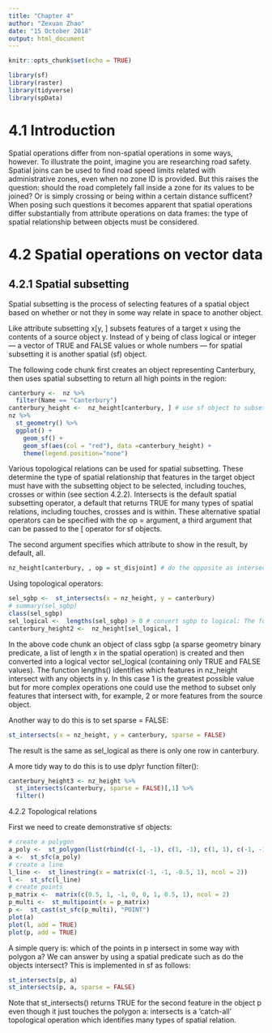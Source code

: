 ```yaml
---
title: "Chapter 4"
author: "Zexuan Zhao"
date: "15 October 2018"
output: html_document
---
```


```r
knitr::opts_chunk$set(echo = TRUE)
```

```r
library(sf)
library(raster)
library(tidyverse)
library(spData)
```

# 4.1 Introduction  

Spatial operations differ from non-spatial operations in some ways, however. To illustrate the point, imagine you are researching road safety. Spatial joins can be used to find road speed limits related with administrative zones, even when no zone ID is provided. But this raises the question: should the road completely fall inside a zone for its values to be joined? Or is simply crossing or being within a certain distance sufficent? When posing such questions it becomes apparent that spatial operations differ substantially from attribute operations on data frames: the type of spatial relationship between objects must be considered. 

# 4.2 Spatial operations on vector data  

## 4.2.1 Spatial subsetting

Spatial subsetting is the process of selecting features of a spatial object based on whether or not they in some way relate in space to another object.

Like attribute subsetting x[y, ] subsets features of a target x using the contents of a source object y. Instead of y being of class logical or integer — a vector of TRUE and FALSE values or whole numbers — for spatial subsetting it is another spatial (sf) object.  

The following code chunk first creates an object representing Canterbury, then uses spatial subsetting to return all high points in the region:  
```r
canterbury <-  nz %>% 
  filter(Name == "Canterbury")
canterbury_height <-  nz_height[canterbury, ] # use sf object to subset
nz %>% 
  st_geometry() %>% 
  ggplot() +
    geom_sf() +
    geom_sf(aes(col = "red"), data =canterbury_height) +
    theme(legend.position="none")
```

Various topological relations can be used for spatial subsetting. These determine the type of spatial relationship that features in the target object must have with the subsetting object to be selected, including touches, crosses or within (see section 4.2.2). Intersects is the default spatial subsetting operator, a default that returns TRUE for many types of spatial relations, including touches, crosses and is within. These alternative spatial operators can be specified with the op = argument, a third argument that can be passed to the [ operator for sf objects. 

The second argument specifies which attribute to show in the result, by default, all.

```r
nz_height[canterbury, , op = st_disjoint] # do the opposite as intersect
```

Using topological operators:  

```r
sel_sgbp <-  st_intersects(x = nz_height, y = canterbury)
# summary(sel_sgbp)
class(sel_sgbp)
sel_logical <-  lengths(sel_sgbp) > 0 # convert sgbp to logical: The function lengths() identifies which features in nz_height intersect with ANY objects in y
canterbury_height2 <-  nz_height[sel_logical, ]
```

In the above code chunk an object of class sgbp (a sparse geometry binary predicate, a list of length x in the spatial operation) is created and then converted into a logical vector sel_logical (containing only TRUE and FALSE values). The function lengths() identifies which features in nz_height intersect with any objects in y. In this case 1 is the greatest possible value but for more complex operations one could use the method to subset only features that intersect with, for example, 2 or more features from the source object.

Another way to do this is to set sparse = FALSE: 
```r
st_intersects(x = nz_height, y = canterbury, sparse = FALSE)
```  
The result is the same as sel_logical as there is only one row in canterbury.

A more tidy way to do this is to use dplyr function filter():  
```r
canterbury_height3 <- nz_height %>% 
  st_intersects(canterbury, sparse = FALSE)[,1] %>%
  filter()
```
4.2.2 Topological relations

First we need to create demonstrative sf objects:  
```r
# create a polygon
a_poly <-  st_polygon(list(rbind(c(-1, -1), c(1, -1), c(1, 1), c(-1, -1))))
a <-  st_sfc(a_poly)
# create a line
l_line <-  st_linestring(x = matrix(c(-1, -1, -0.5, 1), ncol = 2))
l <-  st_sfc(l_line)
# create points
p_matrix <-  matrix(c(0.5, 1, -1, 0, 0, 1, 0.5, 1), ncol = 2)
p_multi <-  st_multipoint(x = p_matrix)
p <-  st_cast(st_sfc(p_multi), "POINT")
plot(a)
plot(l, add = TRUE)
plot(p, add = TRUE)
```

A simple query is: which of the points in p intersect in some way with polygon a?  We can answer by using a spatial predicate such as do the objects intersect? This is implemented in sf as follows:  

```r
st_intersects(p, a)
st_intersects(p, a, sparse = FALSE)
```

Note that st_intersects() returns TRUE for the second feature in the object p even though it just touches the polygon a: intersects is a ‘catch-all’ topological operation which identifies many types of spatial relation.
